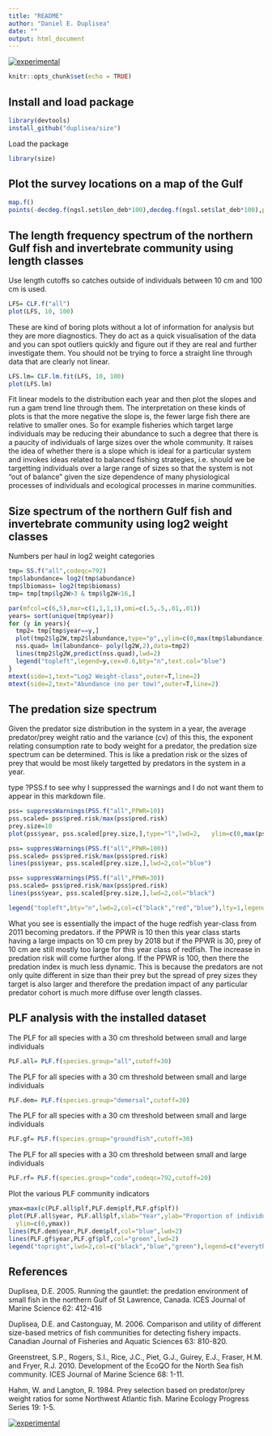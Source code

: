 ```yaml
---
title: "README"
author: "Daniel E. Duplisea"
date: ""
output: html_document
---
```


[![experimental](http://badges.github.io/stability-badges/dist/experimental.svg)](http://github.com/badges/stability-badges)

```r
knitr::opts_chunk$set(echo = TRUE)
```

## Install and load package

```r
library(devtools)
install_github("duplisea/size")
```

Load the package
```r
library(size)
```

## Plot the survey locations on a map of the Gulf
```r
map.f()
points(-decdeg.f(ngsl.set$lon_deb*100),decdeg.f(ngsl.set$lat_deb*100),pch=".",col="red")
```

## The length frequency spectrum of the northern Gulf fish and invertebrate community using length classes

Use length cutoffs so catches outside of individuals between 10 cm and 100 cm is used.

```r
LFS= CLF.f("all")
plot(LFS, 10, 100)
```

These are kind of boring plots without a lot of information for analysis but they are more diagnostics. They do act as a quick visualisation of the data and you can spot outliers quickly and figure out if they are real and further investigate them. You should not be trying to force a straight line through data that are clearly not linear.

```r
LFS.lm= CLF.lm.fit(LFS, 10, 100)
plot(LFS.lm)
```

Fit linear models to the distribution each year and then plot the slopes and run a gam trend line through them. The interpretation on these kinds of plots is that the more negative the slope is, the fewer large fish there are relative to smaller ones. So for example fisheries which target large individuals may be reducing their abundance to such a degree that there is a paucity of individuals of large sizes over the whole community. It raises the idea of whether there is a slope which is ideal for a particular system and invokes ideas related to balanced fishing strategies, i.e. should we be targetting individuals over a large range of sizes so that the system is not "out of balance" given the size dependence of many physiological processes of individuals and ecological processes in marine communities.


## Size spectrum of the northern Gulf fish and invertebrate community using log2 weight classes

Numbers per haul in log2 weight categories

```r
tmp= SS.f("all",codeqc=792)
tmp$labundance= log2(tmp$abundance)
tmp$lbiomass= log2(tmp$biomass)
tmp= tmp[tmp$lg2W>3 & tmp$lg2W<16,]

par(mfcol=c(6,5),mar=c(1,1,1,1),omi=c(.5,.5,.01,.01))
years= sort(unique(tmp$year))
for (y in years){
  tmp2= tmp[tmp$year==y,]
  plot(tmp2$lg2W,tmp2$labundance,type="p",,ylim=c(0,max(tmp$labundance)), xlab="", ylab="", pch=20)
  nss.quad= lm(labundance~ poly(lg2W,2),data=tmp2)
  lines(tmp2$lg2W,predict(nss.quad),lwd=2)
  legend("topleft",legend=y,cex=0.6,bty="n",text.col="blue")
}
mtext(side=1,text="Log2 Weight-class",outer=T,line=2)
mtext(side=2,text="Abundance (no per tow)",outer=T,line=2)
```

## The predation size spectrum

Given the predator size distribution in the system in a year, the average predator/prey weight ratio and the variance (cv) of this this, the exponent relating consumption rate to body weight for a predator, the predation size spectrum can be determined. This is like a predation risk or the sizes of prey that would be most likely targetted by predators in the system in a year.

type ?PSS.f to see why I suppressed the warnings and I do not want them to appear in this markdown file.

```r
pss= suppressWarnings(PSS.f("all",PPWR=10))
pss.scaled= pss$pred.risk/max(pss$pred.risk)
prey.size=10
plot(pss$year, pss.scaled[prey.size,],type="l",lwd=2,   ylim=c(0,max(pss.scaled[prey.size,])),col="red",xlab="Year",ylab="Predation risk for 10 cm prey")

pss= suppressWarnings(PSS.f("all",PPWR=100))
pss.scaled= pss$pred.risk/max(pss$pred.risk)
lines(pss$year, pss.scaled[prey.size,],lwd=2,col="blue")

pss= suppressWarnings(PSS.f("all",PPWR=30))
pss.scaled= pss$pred.risk/max(pss$pred.risk)
lines(pss$year, pss.scaled[prey.size,],lwd=2,col="black")

legend("topleft",bty="n",lwd=2,col=c("black","red","blue"),lty=1,legend=c("PPWR=30","PPWR=10","PPWR=100"),cex=0.8)
```

What you see is essentially the impact of the huge redfish year-class from 2011 becoming predators. if the PPWR is 10 then this year class starts having a large impacts on 10 cm prey by 2018 but if the PPWR is 30, prey of 10 cm are still mostly too large for this year class of redfish. The increase in predation risk will come further along. If the PPWR is 100, then there the predation index is much less dynamic. This is because the predators are not only quite different in size than their prey but the spread of prey sizes they target is also larger and therefore the predation impact of any particular predator cohort is much more diffuse over length classes.

## PLF analysis with the installed dataset

The PLF for all species with a 30 cm threshold between small and large individuals
```r
PLF.all= PLF.f(species.group="all",cutoff=30)
```

The PLF for all species with a 30 cm threshold between small and large individuals
```r
PLF.dem= PLF.f(species.group="demersal",cutoff=30)
```

The PLF for all species with a 30 cm threshold between small and large individuals
```r
PLF.gf= PLF.f(species.group="groundfish",cutoff=30)
```

The PLF for all species with a 30 cm threshold between small and large individuals
```r
PLF.rf= PLF.f(species.group="code",codeqc=792,cutoff=20)
```


Plot the various PLF community indicators
```r
ymax=max(c(PLF.all$plf,PLF.dem$plf,PLF.gf$plf))
plot(PLF.all$year, PLF.all$plf,xlab="Year",ylab="Proportion of individuals >=30cm",type="l",lwd=2,
  ylim=c(0,ymax))
lines(PLF.dem$year,PLF.dem$plf,col="blue",lwd=2)
lines(PLF.gf$year,PLF.gf$plf,col="green",lwd=2)
legend("topright",lwd=2,col=c("black","blue","green"),legend=c("everything","demersal","groundfish"),bty="n",cex=0.6)
```

## References

Duplisea, D.E. 2005. Running the gauntlet: the predation environment of small fish in the northern Gulf of St Lawrence, Canada. ICES Journal of Marine Science 62: 412-416

Duplisea, D.E. and Castonguay, M. 2006. Comparison and utility of different size-based metrics of fish communities for detecting fishery impacts. Canadian Journal of Fisheries and Aquatic Sciences 63: 810-820.

Greenstreet, S.P., Rogers, S.I., Rice, J.C., Piet, G.J., Guirey, E.J., Fraser, H.M. and Fryer, R.J. 2010. Development of the EcoQO for the North Sea fish community. ICES Journal of Marine Science 68: 1-11.

Hahm, W. and Langton, R. 1984. Prey selection based on predator/prey weight ratios for some Northwest Atlantic fish. Marine Ecology Progress Series 19: 1-5.

[![experimental](http://badges.github.io/stability-badges/dist/experimental.svg)](http://github.com/badges/stability-badges)
